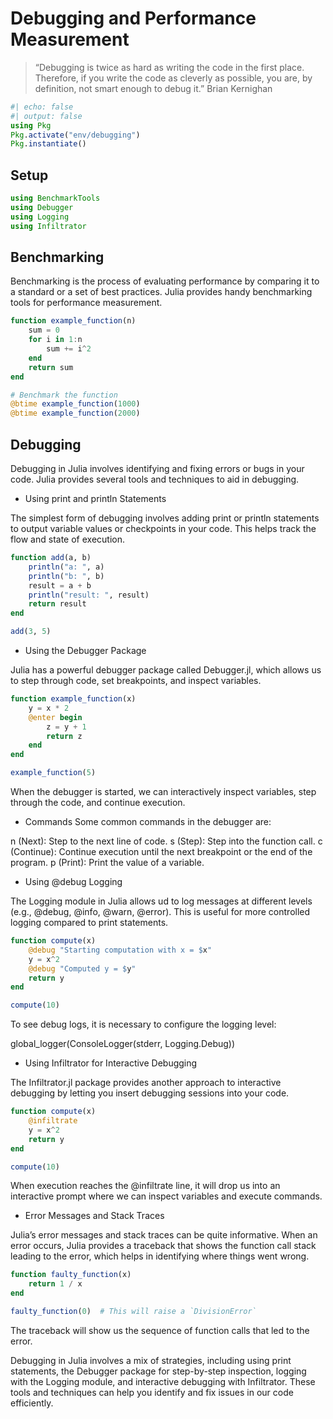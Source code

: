 # Debugging and Performance Measurement

> “Debugging is twice as hard as writing the code in the first place. Therefore, if you write the code as cleverly as possible, you are, by definition, not smart enough to debug it.” Brian Kernighan

```julia
#| echo: false
#| output: false
using Pkg
Pkg.activate("env/debugging")
Pkg.instantiate()
```

## Setup

```julia
using BenchmarkTools
using Debugger
using Logging
using Infiltrator
```

## Benchmarking {#sec-benchmarking}

Benchmarking is the process of evaluating performance by comparing it to a standard or a set of best practices. Julia provides handy benchmarking tools for performance measurement.

```julia
function example_function(n)
    sum = 0
    for i in 1:n
        sum += i^2
    end
    return sum
end

# Benchmark the function
@btime example_function(1000)
@btime example_function(2000)
```

## Debugging {#sec-debugging}

Debugging in Julia involves identifying and fixing errors or bugs in your code. Julia provides several tools and techniques to aid in debugging.

- Using print and println Statements

The simplest form of debugging involves adding print or println statements to output variable values or checkpoints in your code. This helps track the flow and state of execution.

```julia
function add(a, b)
    println("a: ", a)
    println("b: ", b)
    result = a + b
    println("result: ", result)
    return result
end

add(3, 5)
```

- Using the Debugger Package

Julia has a powerful debugger package called Debugger.jl, which allows us to step through code, set breakpoints, and inspect variables.

```julia
function example_function(x)
    y = x * 2
    @enter begin
        z = y + 1
        return z
    end
end

example_function(5)
```

When the debugger is started, we can interactively inspect variables, step through the code, and continue execution.

* Commands
Some common commands in the debugger are:

n (Next): Step to the next line of code.
s (Step): Step into the function call.
c (Continue): Continue execution until the next breakpoint or the end of the program.
p (Print): Print the value of a variable.

- Using @debug Logging

The Logging module in Julia allows ud to log messages at different levels (e.g., @debug, @info, @warn, @error). This is useful for more controlled logging compared to print statements.

```julia
function compute(x)
    @debug "Starting computation with x = $x"
    y = x^2
    @debug "Computed y = $y"
    return y
end

compute(10)
```

To see debug logs, it is necessary to configure the logging level:

global_logger(ConsoleLogger(stderr, Logging.Debug))

- Using Infiltrator for Interactive Debugging

The Infiltrator.jl package provides another approach to interactive debugging by letting you insert debugging sessions into your code.

```julia
function compute(x)
    @infiltrate
    y = x^2
    return y
end

compute(10)
```

When execution reaches the @infiltrate line, it will drop us into an interactive prompt where we can inspect variables and execute commands.

- Error Messages and Stack Traces

Julia’s error messages and stack traces can be quite informative. When an error occurs, Julia provides a traceback that shows the function call stack leading to the error, which helps in identifying where things went wrong.

```julia
function faulty_function(x)
    return 1 / x
end

faulty_function(0)  # This will raise a `DivisionError`
```

The traceback will show us the sequence of function calls that led to the error.

Debugging in Julia involves a mix of strategies, including using print statements, the Debugger package for step-by-step inspection, logging with the Logging module, and interactive debugging with Infiltrator. These tools and techniques can help you identify and fix issues in our code efficiently.
